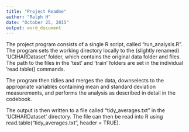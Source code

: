 ```yaml
---
title: "Project Readme"
author: "Ralph H"
date: "October 25, 2015"
output: word_document
---
```


The project program consists of a single R script, called "run_analysis.R".  The program sets the working directory locally to the (slightly renamed) 'UCIHARDataset' folder, which contains the original data folder and files. The path to the files in the 'test' and 'train' folders are set in the individual 'read.table() commands.

The program then tidies and merges the data, downselects to the appropriate variables containing mean and standard deviation measurements, and performs the analysis as described in detail in the codebook.

The output is then written to a file called "tidy_averages.txt" in the 'UCIHARDataset' directory.  The file can then be read into R using read.table("tidy_averages.txt", header = TRUE).

